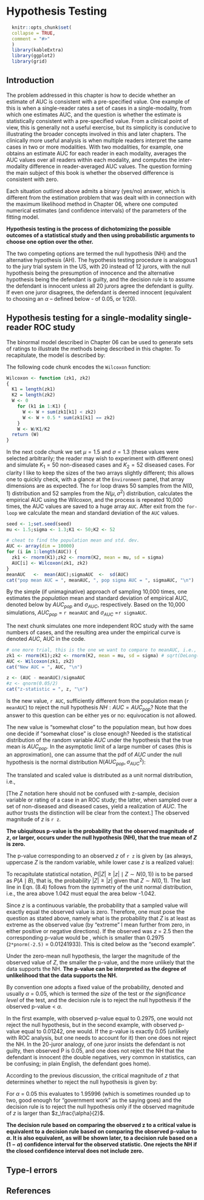 # Hypothesis Testing {#HypothesisTesting}

```r
  knitr::opts_chunk$set(
  collapse = TRUE,
  comment = "#>"
  )
  library(kableExtra)
  library(ggplot2)
  library(grid)
```

## Introduction
The problem addressed in this chapter is how to decide whether an estimate of AUC is consistent with a pre-specified value. One example of this is when a single-reader rates a set of cases in a single-modality, from which one estimates AUC, and the question is whether the estimate is statistically consistent with a pre-specified value. From a clinical point of view, this is generally not a useful exercise, but its simplicity is conducive to illustrating the broader concepts involved in this and later chapters. The clinically more useful analysis is when multiple readers interpret the same cases in two or more modalities. With two modalities, for example, one obtains an estimate AUC for each reader in each modality, averages the AUC values over all readers within each modality, and computes the inter-modality difference in reader-averaged AUC values. The question forming the main subject of this book is whether the observed difference is consistent with zero.
 
Each situation outlined above admits a binary (yes/no) answer, which is different from the estimation problem that was dealt with in connection with the maximum likelihood method in Chapter 06, where one computed numerical estimates (and confidence intervals) of the parameters of the fitting model. 

**Hypothesis testing is the process of dichotomizing the possible outcomes of a statistical study and then using probabilistic arguments to choose one option over the other.**

The two competing options are termed the null hypothesis (NH) and the alternative hypothesis (AH). The hypothesis testing procedure is analogous1 to the jury trial system in the US, with 20 instead of 12 jurors, with the null hypothesis being the presumption of innocence and the alternative hypothesis being the defendant is guilty, and the decision rule is to assume the defendant is innocent unless all 20 jurors agree the defendant is guilty. If even one juror disagrees, the defendant is deemed innocent (equivalent to choosing an $\alpha$ – defined below - of 0.05, or 1/20). 

## Hypothesis testing for a single-modality single-reader ROC study
The binormal model described in Chapter 06 can be used to generate sets of ratings to illustrate the methods being described in this chapter. To recapitulate, the model is described by:

\begin{equation*} 
Z_{k_11} \sim N\left ( 0,1 \right )\\
Z_{k_22} \sim N\left ( \mu,\sigma^2 \right )
\end{equation*} 

The following code chunk encodes the `Wilcoxon` function:

```r
Wilcoxon <- function (zk1, zk2)
{
  K1 = length(zk1)
  K2 = length(zk2)
  W <- 0
    for (k1 in 1:K1) {
      W <- W + sum(zk1[k1] < zk2)
      W <- W + 0.5 * sum(zk1[k1] == zk2)
    }
    W <- W/K1/K2
  return (W)
}
```             

In the next code chunk we set $\mu = 1.5$ and $\sigma = 1.3$ (these values were selected arbitrarily; the reader may wish to experiment with different ones) and simulate $K_1 = 50$ non-diseased cases and  $K_2 = 52$ diseased cases. For clarity I like to keep the sizes of the two arrays slightly different; this allows one to quickly check, with a glance at the `Environment` panel, that array dimensions are as expected. The `for` loop draws 50 samples from the $N(0,1)$ distribution and 52 samples from the $N(\mu,\sigma^2)$ distribution, calculates the empirical AUC using the Wilcoxon, and the process is repeated 10,000 times, the AUC values are saved to a huge array `AUC`. After exit from the `for-loop` we calculate the mean and standard deviation of the `AUC` values. 

```r
seed <- 1;set.seed(seed)
mu <- 1.5;sigma <- 1.3;K1 <- 50;K2 <- 52

# cheat to find the population mean and std. dev.
AUC <- array(dim = 10000)
for (i in 1:length(AUC)) {
  zk1 <- rnorm(K1);zk2 <- rnorm(K2, mean = mu, sd = sigma)  
  AUC[i] <- Wilcoxon(zk1, zk2)
}
meanAUC   <-  mean(AUC);sigmaAUC  <-  sd(AUC)
cat("pop mean AUC = ", meanAUC, ", pop sigma AUC = ", sigmaAUC, "\n")
```             

By the simple (if unimaginative) approach of sampling 10,000 times, one estimates the *population* mean and standard deviation of empirical AUC, denoted below by $AUC_{pop}$ and $\sigma_{AUC}$, respectively. Based on the 10,000 simulations, $AUC_{pop}$ = `r meanAUC`  and $\sigma_{AUC}$ =`r sigmaAUC`. 

The next chunk simulates one more independent ROC study with the same numbers of cases, and the resulting area under the empirical curve is denoted  $AUC$, AUC in the code. 

```r
# one more trial, this is the one we want to compare to meanAUC, i.e., get P-value
zk1 <- rnorm(K1);zk2 <- rnorm(K2, mean = mu, sd = sigma) # sqrt(DeLong(zk1,zk2)) 
AUC <- Wilcoxon(zk1, zk2)
cat("New AUC = ", AUC, "\n")

z <- (AUC - meanAUC)/sigmaAUC
#z <- qnorm(0.05/2)
cat("z-statistic = ", z, "\n")
```             

Is the new value, `r AUC`, sufficiently different from the population mean (`r meanAUC`) to reject the null hypothesis $NH: AUC = AUC_{pop}$? Note that the answer to this question can be either yes or no: equivocation is not allowed.

The new value is "somewhat close" to the population mean, but how does one decide if "somewhat close" is close enough? Needed is the statistical distribution of the random variable $AUC$  under the hypothesis that the true mean is  $AUC_{pop}$. In the asymptotic limit of a large number of cases (this is an approximation), one can assume that the pdf of $AUC$  under the null hypothesis is the normal distribution  $N\left ( AUC_{pop}, \sigma_{AUC}^{2} \right )$:

\begin{equation*} 
pdf_{AUC}\left ( AUC\mid AUC_{pop}, \sigma_{AUC} \right )=\frac{1}{\sqrt{2\pi}\sigma_{AUC}}exp\left ( -\frac{1}{2} \left ( \frac{AUC-AUC_{pop}}{\sigma_{AUC}} \right )^2\right )
\end{equation*} 

The translated and scaled value is distributed as a unit normal distribution, i.e., 

\begin{equation*} 
Z=\frac{AUC-AUC_{pop}}{\sigma_{AUC}}\sim N\left ( 0,1 \right )
\end{equation*} 

[The $Z$ notation here should not be confused with z-sample, decision variable or rating of a case in an ROC study; the latter, when sampled over a set of non-diseased and diseased cases, yield a realization of  $AUC$. The author trusts the distinction will be clear from the context.] The observed magnitude of $z$ is `r z`. 

**The ubiquitous p-value is the probability that the observed magnitude of $z$, or larger, occurs under the null hypothesis (NH), that the true mean of $Z$ is zero.**

The p-value corresponding to an observed $z$ of `r z` is given by (as always, uppercase $Z$ is the random variable, while lower case $z$ is a realized value):

\begin{equation*} 
P\left ( \lvert Z \rvert \geq \lvert z \rvert \mid Z\sim N\left ( 0,1 \right )\right )=\\
P\left ( \lvert Z \rvert \geq 1.042 \mid Z\sim N\left ( 0,1 \right )\right )=\\
2\Phi\left ( -1.042 \right )=0.2975
\end{equation*} 

To recapitulate statistical notation, $P\left ( \lvert Z \rvert \geq \lvert z \rvert \mid Z\sim N\left ( 0,1 \right )\right )$ is to be parsed as  $P\left ( A\mid  B \right )$, that is, the probability $\lvert Z \rvert \geq \lvert z \rvert$  given that $Z\sim N\left ( 0,1 \right )$. The last line in Eqn. (8.4) follows from the symmetry of the unit normal distribution, i.e., the area above 1.042 must equal the area below -1.042. 

Since $z$ is a continuous variable, the probability that a sampled value will exactly equal the observed value is zero. Therefore, one must pose the question as stated above, namely what is the probability that $Z$ is at least as extreme as the observed value (by "extreme" I mean further from zero, in either positive or negative directions). If the observed was $z$ = 2.5 then the corresponding p-value would be  , which is smaller than 0.2975 (`2*pnorm(-2.5)` = 0.01241933). This is cited below as the "second example".

Under the zero-mean null hypothesis, the larger the magnitude of the observed value of $Z$, the smaller the p-value, and the more unlikely that the data supports the NH. **The p-value can be interpreted as the degree of unlikelihood that the data supports the NH.** 

By convention one adopts a fixed value of the probability, denoted  and usually $\alpha$ = 0.05, which is termed the *size* of the test or *the significance level* of the test, and the decision rule is to reject the null hypothesis if the observed p-value < $\alpha$. 

\begin{equation*} 
p \leq \alpha \Rightarrow \text{Reject NH}
\end{equation*} 

In the first example, with observed p-value equal to 0.2975, one would not reject the null hypothesis, but in the second example, with observed p-value equal to 0.01242, one would. If the p-value is exactly 0.05 (unlikely with ROC analysis, but one needs to account for it) then one does not reject the NH. In the 20-juror analogy, of one juror insists the defendant is not guilty, then observed P is 0.05, and one does not reject the NH that the defendant is innocent (the double negatives, very common in statistics, can be confusing; in plain English, the defendant goes home).

According to the previous discussion, the critical magnitude of $z$ that determines whether to reject the null hypothesis is given by:

\begin{equation*} 
z_\frac{\alpha}{2}=-\Phi^{-1}\left ( \frac{\alpha}{2} \right )
\end{equation*} 

For $\alpha$ = 0.05 this evaluates to 1.95996 (which is sometimes rounded up to two, good enough for "government work" as the saying goes) and the decision rule is to reject the null hypothesis only if the observed magnitude of $z$ is larger than $z_\frac{\alpha}{2}$. 

**The decision rule based on comparing the observed z to a critical value is equivalent to a decision rule based on comparing the observed p-value to $\alpha$. It is also equivalent, as will be shown later, to a decision rule based on a $\left ( 1-\alpha \right )$  confidence interval for the observed statistic. One rejects the NH if the closed confidence interval does not include zero.**

## Type-I errors


## References  

